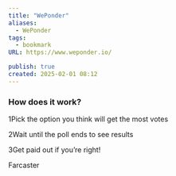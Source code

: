 ```yaml
---
title: "WePonder"
aliases:
  - WePonder
tags:
  - bookmark
URL: https://www.weponder.io/

publish: true
created: 2025-02-01 08:12
---
```




### How does it work?

1Pick the option you think will get the most votes

2Wait until the poll ends to see results

3Get paid out if you’re right!

Farcaster